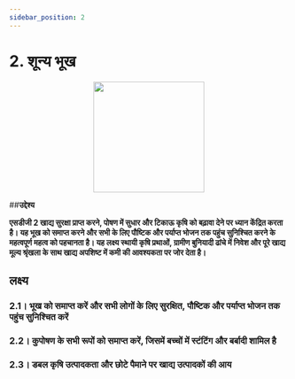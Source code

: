 ```yaml
---
sidebar_position: 2
---
```

# 2. शून्य भूख

<p align="center"><img src="https://www.un.org/sustainabledevelopment/wp-content/uploads/2019/08/E-Goal-02-1024x1024.png" width="200" height="200"/></p>

##**उद्देश्य**

**एसडीजी 2 खाद्य सुरक्षा प्राप्त करने, पोषण में सुधार और टिकाऊ कृषि को बढ़ावा देने पर ध्यान केंद्रित करता है। यह भूख को समाप्त करने और सभी के लिए पौष्टिक और पर्याप्त भोजन तक पहुंच सुनिश्चित करने के महत्वपूर्ण महत्व को पहचानता है। यह लक्ष्य स्थायी कृषि प्रथाओं, ग्रामीण बुनियादी ढांचे में निवेश और पूरे खाद्य मूल्य श्रृंखला के साथ खाद्य अपशिष्ट में कमी की आवश्यकता पर जोर देता है।**

 ## लक्ष्य 

 ### 2.1। भूख को समाप्त करें और सभी लोगों के लिए सुरक्षित, पौष्टिक और पर्याप्त भोजन तक पहुंच सुनिश्चित करें 

 ### 2.2। कुपोषण के सभी रूपों को समाप्त करें, जिसमें बच्चों में स्टंटिंग और बर्बादी शामिल है 

 ### 2.3। डबल कृषि उत्पादकता और छोटे पैमाने पर खाद्य उत्पादकों की आय

